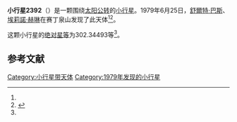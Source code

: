 {{Infobox planet
| bgcolour = #FFFFC0
| name = 2392 Jonathan Murray
| symbol = 
| image = 
| caption = 
| discovery = yes
| discovery_ref = 
| discoverer = [[舒爾特·巴斯|舒爾特·巴斯]]、[[埃莉諾·赫琳|埃莉諾·赫琳]]
| discovery_site = [[赛丁泉山|赛丁泉山]] 
| discovered = 1979年6月25日
| designations = yes
| mp_name = 
| named_after = 
| alt_names = 1979 MN1/ 1969 VK1 / 1974 CW / 1976 SR9
| mp_category = [[主带小行星|主带小行星]]
| orbit_ref = <ref name="a">[http://ssd.jpl.nasa.gov/sbdb.cgi?sstr=2392 2392 Jonathan Murray] {{Wayback|url=http://ssd.jpl.nasa.gov/sbdb.cgi?sstr=2392 |date=20200820013356 }}，小行星數據庫瀏覽器（JPL Small-Body Database Browser）－[[美国国家航空航天局|美国国家航空航天局]]喷气推进实验室</ref>
| epoch = 2456400.5 (2013年4月18日更新)
| aphelion = {{convert|2.7054527|AU|km|3|abbr=on|lk=out}}
| perihelion = {{convert|1.9842359|AU|km|3|abbr=on}}
| semimajor = {{convert|2.3448443|AU|km|3|abbr=on}}
| eccentricity = 0.1537878
| period = 1311.503456 [[日|日]]<br />3.59[[儒略年|儒略年]]
| avg_speed = 
| inclination = 3.36755
| asc_node = 141.26255
| mean_anomaly = 
| arg_peri = 302.34493
| satellites = 
| physical_characteristics = yes
| dimensions = 
| mass = 
| density = 
| surface_grav = 
| escape_velocity = 
| sidereal_day = 
| axial_tilt = 
| pole_ecliptic_lat = 
| pole_ecliptic_lon = 
| albedo = 
| temperatures= 
| temp_name1 = 
| mean_temp_1 = 
| max_temp_1 = 
| temp_name2 = 
| max_temp_2 = 
| spectral_type = 
| abs_magnitude = 302.34493
}}

'''小行星2392'''（{{lang-en|2392 Jonathan Murray}}）是一颗围绕[[太阳|太阳]][[公转|公转]]的[[小行星|小行星]]。1979年6月25日，[[舒爾特·巴斯|舒爾特·巴斯]]、[[埃莉諾·赫琳|埃莉諾·赫琳]]在赛丁泉山发现了此天体<ref name="a" /><ref>{{cite news|title=小行星列表|url=http://cfa-www.harvard.edu/iau/lists/NumberedMPs.txt|accessdate=2013-07-08|newspaper=哈佛大学|archive-date=2008-05-17|archive-url=https://web.archive.org/web/20080517010638/http://cfa-www.harvard.edu/iau/lists/NumberedMPs.txt|dead-url=no}}</ref>。

这颗小行星的[[绝对星等|绝对星等]]为302.34493等<ref name="a" />。

==参考文献==
{{reflist}}
{{Minor Planet Number|[[小行星2391|小行星2391]]|[[小行星2393|小行星2393]]}}

{{小天体}}

[[Category:小行星带天体|Category:小行星带天体]]
[[Category:1979年发现的小行星|Category:1979年发现的小行星]]

{{asteroid-stub}}